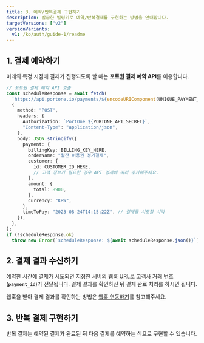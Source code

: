 ```yaml
---
title: 3. 예약/반복결제 구현하기
description: 발급한 빌링키로 예약/반복결제를 구현하는 방법을 안내합니다.
targetVersions: ["v2"]
versionVariants:
  v1: /ko/auth/guide-1/readme
---
```


## 1. 결제 예약하기

미래의 특정 시점에 결제가 진행되도록 할 때는 **포트원 결제 예약 API**를 이용합니다.

```ts title="server-side"
// 포트원 결제 예약 API 호출
const scheduleResponse = await fetch(
  `https://api.portone.io/payments/${encodeURIComponent(UNIQUE_PAYMENT_ID)}/schedule`,
  {
    method: "POST",
    headers: {
      Authorization: `PortOne ${PORTONE_API_SECRET}`,
      "Content-Type": "application/json",
    },
    body: JSON.stringify({
      payment: {
        billingKey: BILLING_KEY_HERE,
        orderName: "월간 이용권 정기결제",
        customer: {
          id: CUSTOMER_ID_HERE,
          // 고객 정보가 필요한 경우 API 명세에 따라 추가해주세요.
        },
        amount: {
          total: 8900,
        },
        currency: "KRW",
      },
      timeToPay: "2023-08-24T14:15:22Z", // 결제를 시도할 시각
    }),
  },
);
if (!scheduleResponse.ok)
  throw new Error(`scheduleResponse: ${await scheduleResponse.json()}`);
```

## 2. 결제 결과 수신하기

예약한 시간에 결제가 시도되면 지정한 서버의 웹훅 URL로 고객사 거래 번호(**`payment_id`**)가
전달됩니다. 결제 결과를 확인하신 뒤 결제 완료 처리를 하시면 됩니다.

웹훅을 받아 결제 결과를 확인하는 방법은 [웹훅 연동하기](../../webhook)를 참고해주세요.

## 3. 반복 결제 구현하기

반복 결제는 예약된 결제가 완료된 뒤 다음 결제를 예약하는 식으로 구현할 수 있습니다.
